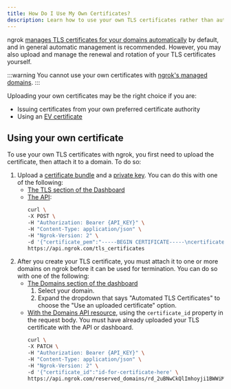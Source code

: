 ```yaml
---
title: How Do I Use My Own Certificates?
description: Learn how to use your own TLS certificates rather than automatic certificate management.
---
```


ngrok [manages TLS certificates for your domains automatically](/universal-gateway/tls-certificatesautomatic-certificate-management) by default, and in general automatic management is recommended. However, you may also upload and manage the renewal and rotation of your TLS certificates yourself.

:::warning
You cannot use your own certificates with [ngrok's managed domains](/universal-gateway/domains/what-are-managed-domains).
:::

Uploading your own certificates may be the right choice if you are:

- Issuing certificates from your own preferred certificate authority
- Using an [EV certificate](https://en.wikipedia.org/wiki/Extended_Validation_Certificate)

## Using your own certificate

To use your own TLS certificates with ngrok, you first need to upload the certificate, then attach it to a domain. To do so:

1. Upload a [certificate bundle](/universal-gateway/tls-certificates/what-is-a-certificate-bundle/) and a [private key](/universal-gateway/tls-certificates/what-are-private-tls-keys). You can do this with one of the following:
   - [The TLS section of the Dashboard](https://dashboard.ngrok.com/tls-certs)
   - [The API](/api/resources/tls-certificates/#create-tls-certificate):
     ```bash
     curl \
     -X POST \
     -H "Authorization: Bearer {API_KEY}" \
     -H "Content-Type: application/json" \
     -H "Ngrok-Version: 2" \
     -d '{"certificate_pem":"-----BEGIN CERTIFICATE-----\ncertificate-here\n-----END CERTIFICATE-----","private_key_pem":"-----BEGIN PRIVATE KEY-----\nprivate-key-here\n-----END PRIVATE KEY-----"}' \
     https://api.ngrok.com/tls_certificates
     ```
1. After you create your TLS certificate, you must attach it to one or more domains on ngrok before it can be used for termination. You can do so with one of the following:
   - [The Domains section of the dashboard](https://dashboard.ngrok.com/domains)
     1. Select your domain.
     1. Expand the dropdown that says "Automated TLS Certificates" to choose the "Use an uploaded certificate" option.
   - [With the Domains API resource](/api/resources/reserved-domains/#update-reserved-domain), using the `certificate_id` property in the request body. You must have already uploaded your TLS certificate with the API or dashboard.
     ```bash
     curl \
     -X PATCH \
     -H "Authorization: Bearer {API_KEY}" \
     -H "Content-Type: application/json" \
     -H "Ngrok-Version: 2" \
     -d '{"certificate_id":"id-for-certificate-here' \
     https://api.ngrok.com/reserved_domains/rd_2uBNwCkQlImhoyji1BWWiMGAHwc
     ```

